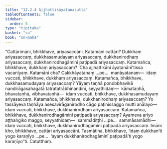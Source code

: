 ```yaml
---
title: "12.2.4 Ajjhattikāyatanasutta"
tableOfContents: false
sidebar:
  order: 5
type: "tipitaka"
basket: "su"
book: "sn-maha"
---
```



<DynamicBreadcrumb />

<Division number="1084" book="sn-maha" bookNo="14" page="373">

<Paragraph number="2233" book="sn-maha">
“Cattārimāni, bhikkhave, ariyasaccāni. Katamāni cattāri? Dukkhaṃ ariyasaccaṃ, dukkhasamudayaṃ ariyasaccaṃ, dukkhanirodhaṃ ariyasaccaṃ, dukkhanirodhagāminī paṭipadā ariyasaccaṃ.
</Paragraph>

<Paragraph number="2234" book="sn-maha">
Katamañca, bhikkhave, dukkhaṃ ariyasaccaṃ? ‘Cha ajjhattikāni āyatanānī’tissa vacanīyaṃ. Katamāni cha? Cakkhāyatanaṃ …pe…  manāyatanaṃ—  idaṃ vuccati, bhikkhave, dukkhaṃ ariyasaccaṃ.
</Paragraph>

<Paragraph number="2235" book="sn-maha">
Katamañca, bhikkhave, dukkhasamudayaṃ ariyasaccaṃ? Yāyaṃ taṇhā ponobbhavikā nandirāgasahagatā tatratatrābhinandinī, seyyathidaṃ—  kāmataṇhā, bhavataṇhā, vibhavataṇhā—  idaṃ vuccati, bhikkhave, dukkhasamudayaṃ ariyasaccaṃ.
</Paragraph>

<Paragraph number="2236" book="sn-maha">
Katamañca, bhikkhave, dukkhanirodhaṃ ariyasaccaṃ? Yo tassāyeva taṇhāya asesavirāganirodho cāgo paṭinissaggo mutti anālayo—  idaṃ vuccati, bhikkhave, dukkhanirodhaṃ ariyasaccaṃ.
</Paragraph>

<Paragraph number="2237" book="sn-maha">
Katamañca, bhikkhave, dukkhanirodhagāminī paṭipadā ariyasaccaṃ? Ayameva ariyo aṭṭhaṅgiko maggo, seyyathidaṃ—  sammādiṭṭhi …pe…  sammāsamādhi—  idaṃ vuccati, bhikkhave, dukkhanirodhagāminī paṭipadā ariyasaccaṃ. Imāni kho, bhikkhave, cattāri ariyasaccāni.
</Paragraph>

<Paragraph number="2238" book="sn-maha">
Tasmātiha, bhikkhave, ‘idaṃ dukkhan’ti yogo karaṇīyo …pe…  ‘ayaṃ dukkhanirodhagāminī paṭipadā’ti yogo karaṇīyo”ti.

</Paragraph>
</Division>

<Paragraph number="2239" type="center" book="sn-maha">
Catutthaṃ.
</Paragraph>